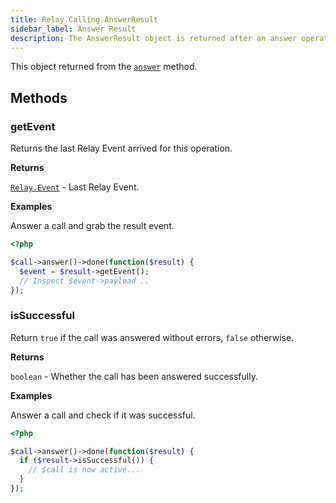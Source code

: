 ```yaml
---
title: Relay.Calling.AnswerResult
sidebar_label: Answer Result
description: The AnswerResult object is returned after an answer operation is completed.
---
```


[relay-event]: ../../event
[call]: ../call#answer

This object returned from the [`answer`][call] method.

## Methods

### getEvent

Returns the last Relay Event arrived for this operation.

**Returns**

[`Relay.Event`][relay-event] - Last Relay Event.

**Examples**

Answer a call and grab the result event.

```php
<?php

$call->answer()->done(function($result) {
  $event = $result->getEvent();
  // Inspect $event->payload ..
});
```

### isSuccessful

Return `true` if the call was answered without errors, `false` otherwise.

**Returns**

`boolean` - Whether the call has been answered successfully.

**Examples**

Answer a call and check if it was successful.

```php
<?php

$call->answer()->done(function($result) {
  if ($result->isSuccessful()) {
    // $call is now active...
  }
});
```